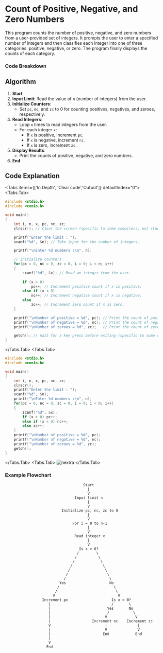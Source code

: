 
# Count of Positive, Negative, and Zero Numbers

This program counts the number of positive, negative, and zero numbers from a user-provided set of integers. It prompts the user to enter a specified number of integers and then classifies each integer into one of three categories: positive, negative, or zero. The program finally displays the counts of each category.

### Code Breakdown

## Algorithm

1. **Start**
2. **Input Limit**: Read the value of `n` (number of integers) from the user.
3. **Initialize Counters**:
   - Set `pc`, `nc`, and `zc` to 0 for counting positives, negatives, and zeroes, respectively.
4. **Read Integers**:
   - Loop `n` times to read integers from the user.
   - For each integer `x`:
     - If `x` is positive, increment `pc`.
     - If `x` is negative, increment `nc`.
     - If `x` is zero, increment `zc`.
5. **Display Results**:
   - Print the counts of positive, negative, and zero numbers.
6. **End**


## Code Explanation

<Tabs items={['In Depth', 'Clear code','Output']} defaultIndex="0">
  <Tabs.Tab>
```c filename="Detailed" copy showLineNumbers
#include <stdio.h>
#include <conio.h>

void main()
{
    int i, n, x, pc, nc, zc;
    clrscr(); // Clear the screen (specific to some compilers, not standard C).

    printf("Enter the limit : ");
    scanf("%d", &n); // Take input for the number of integers.

    printf("\nEnter %d numbers :\n", n);

    // Initialize counters
    for(pc = 0, nc = 0, zc = 0, i = 0; i < n; i++)
    {
        scanf("%d", &x); // Read an integer from the user.
        
        if (x > 0) 
            pc++; // Increment positive count if x is positive.
        else if (x < 0) 
            nc++; // Increment negative count if x is negative.
        else 
            zc++; // Increment zero count if x is zero.
    }

    printf("\nNumber of positive = %d", pc); // Print the count of positive numbers.
    printf("\nNumber of negative = %d", nc); // Print the count of negative numbers.
    printf("\nNumber of zeroes = %d", zc);   // Print the count of zeroes.

    getch(); // Wait for a key press before exiting (specific to some compilers).
}
```
</Tabs.Tab>
<Tabs.Tab>
``` c filename="plain" copy showLineNumbers
#include <stdio.h>
#include <conio.h>

void main()
{
    int i, n, x, pc, nc, zc;
    clrscr();
    printf("Enter the limit : ");
    scanf("%d", &n);
    printf("\nEnter %d numbers :\n", n);
    for(pc = 0, nc = 0, zc = 0, i = 0; i < n; i++)
    {
        scanf("%d", &x);
        if (x > 0) pc++;
        else if (x < 0) nc++;
        else zc++;
    }
    printf("\nNumber of positive = %d", pc);
    printf("\nNumber of negative = %d", nc);
    printf("\nNumber of zeroes = %d", zc);
    getch();
}
```
</Tabs.Tab>
<Tabs.Tab>
  ![nextra](../Images/o4.jpg)
</Tabs.Tab>
</Tabs>

### Example Flowchart

```plaintext
                                    Start
                                      |
                                      V
                                Input limit n
                                      |
                                      V
                          Initialize pc, nc, zc to 0
                                      |
                                      V
                               For i = 0 to n-1
                                      |
                                      V
                                Read integer x
                                      |
                                      V
                                  Is x > 0?     
                                 /        \     
                                /          \     
                               /            \     
                              /              \     
                             /                \     
                            /                  \     
                           /                    \    
                         Yes                    No    
                        /                         \    
                       /                           \   
                      V                             V   
                 Increment pc                    Is x < 0?  
                    |                            /       \    
                    |                          Yes       No  
                    |                          /           \  
                    |                         V             V  
                    |                   Increment nc    Increment zc  
                    V                         |              |    
                    |                         V              V    
                    |                        End            End    
                    |                   
                    V                   
                   End

```